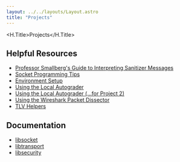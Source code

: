 ```yaml
---
layout: ../../layouts/Layout.astro
title: "Projects"
---
```



<H.Title>Projects</H.Title>
<br/>

<Projects />

## Helpful Resources
- [Professor Smallberg's Guide to Interpreting Sanitizer Messages](/misc/sanitizer)
- [Socket Programming Tips](/misc/sockets)
- [Environment Setup](/misc/setup)
- [Using the Local Autograder](/misc/autograder)
- [Using the Local Autograder (...for Project 2)](/misc/autograder2)
- [Using the Wireshark Packet Dissector](/misc/dissector)
- [TLV Helpers](/misc/tlv)

## Documentation
- [libsocket](/misc/libsocket)
- [libtransport](/misc/libtransport)
- [libsecurity](/misc/libsecurity)
